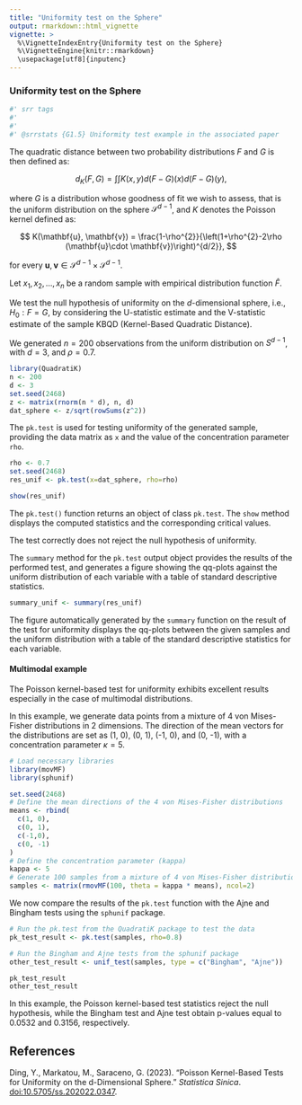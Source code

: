 ---
title: "Uniformity test on the Sphere"
output: rmarkdown::html_vignette
vignette: >
  %\VignetteIndexEntry{Uniformity test on the Sphere}
  %\VignetteEngine{knitr::rmarkdown}
  \usepackage[utf8]{inputenc}
---

### Uniformity test on the Sphere
```{r srr-tags, eval = FALSE, echo = FALSE}
#' srr tags
#' 
#' 
#' @srrstats {G1.5} Uniformity test example in the associated paper
```
The quadratic distance between two probability distributions $F$ and $G$ is
then defined as:

$$
d_{K}(F,G) = \int\int K(x,y) d(F-G)(x) d(F-G)(y),
$$

where $G$ is a distribution whose goodness of fit we wish to assess, that
is the uniform distribution on the sphere $\mathcal{S}^{d-1}$, and 
$K$ denotes the Poisson kernel defined as:

$$
K(\mathbf{u}, \mathbf{v}) = \frac{1-\rho^{2}}{\left(1+\rho^{2}-2\rho
(\mathbf{u}\cdot \mathbf{v})\right)^{d/2}},
$$

for every $\mathbf{u}, \mathbf{v} \in \mathcal{S}^{d-1} \times 
\mathcal{S}^{d-1}$.

Let $x_1, x_2, \ldots, x_n$ be a random sample with empirical distribution
function $\hat{F}$.

We test the null hypothesis of uniformity on the 
$d$-dimensional sphere, i.e., $H_0: F = G$, by considering the U-statistic 
estimate and the V-statistic estimate of the sample KBQD (Kernel-Based Quadratic Distance).

We generated $n=200$ observations from the uniform distribution on $S^{d-1}$, with $d=3$, and $\rho = 0.7$. 
```{r, message=FALSE}
library(QuadratiK)
n <- 200
d <- 3
set.seed(2468)
z <- matrix(rnorm(n * d), n, d)
dat_sphere <- z/sqrt(rowSums(z^2))
```

The ``pk.test`` is used for testing uniformity of the generated sample, providing the data matrix as ``x`` and the value of the concentration parameter ``rho``. 
```{r}
rho <- 0.7
set.seed(2468)
res_unif <- pk.test(x=dat_sphere, rho=rho)

show(res_unif)
```
The ``pk.test()`` function returns an object of class ``pk.test``. The ``show`` method displays the computed statistics and the corresponding critical values. 

The test correctly does not reject the null hypothesis of uniformity.

The ``summary`` method for the ``pk.test`` output object provides the results of the performed test, and generates a figure showing the qq-plots against the uniform distribution of each variable with a table of standard descriptive statistics. 
```{r fig.width=6, fig.height=8}
summary_unif <- summary(res_unif)
```

The figure automatically generated by the ``summary`` function on the result of the test for uniformity displays the  qq-plots between the given samples and the uniform distribution with a table of the standard descriptive statistics for each variable.

#### Multimodal example

The Poisson kernel-based test for uniformity exhibits excellent results especially in the case of multimodal distributions. 

In this example, we generate data points from a mixture of 4 von Mises-Fisher distributions in 2 dimensions. The direction of the mean vectors for the distributions are set as (1, 0), (0, 1), (-1, 0), and (0, -1), with a concentration parameter $\kappa=5$. 

```{r, warning=FALSE, message=FALSE}
# Load necessary libraries
library(movMF)        
library(sphunif)      
```

```{r}
set.seed(2468)
# Define the mean directions of the 4 von Mises-Fisher distributions
means <- rbind(
  c(1, 0),    
  c(0, 1),    
  c(-1,0),   
  c(0, -1)    
)
# Define the concentration parameter (kappa)
kappa <- 5
# Generate 100 samples from a mixture of 4 von Mises-Fisher distributions
samples <- matrix(rmovMF(100, theta = kappa * means), ncol=2)
```

We now compare the results of the `pk.test` function with the Ajne and Bingham tests using the `sphunif` package.

```{r}
# Run the pk.test from the QuadratiK package to test the data
pk_test_result <- pk.test(samples, rho=0.8)

# Run the Bingham and Ajne tests from the sphunif package
other_test_result <- unif_test(samples, type = c("Bingham", "Ajne"))

pk_test_result
other_test_result

```
In this example, the Poisson kernel-based test statistics reject the null hypothesis, while the Bingham test and Ajne test obtain p-values equal to 0.0532 and 0.3156, respectively. 

## References

Ding, Y., Markatou, M., Saraceno, G. (2023). "Poisson Kernel-Based Tests for
Uniformity on the d-Dimensional Sphere." *Statistica Sinica*. 
[doi:10.5705/ss.202022.0347](https://doi.org/10.5705/ss.202022.0347).
